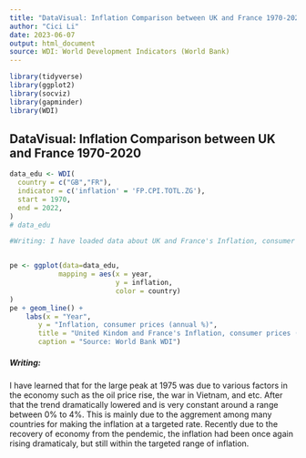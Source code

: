 ---
title: "DataVisual: Inflation Comparison between UK and France 1970-2020"
author: "Cici Li"
date: 2023-06-07
output: html_document
source: WDI: World Development Indicators (World Bank)
---

```{r, include=FALSE}
library(tidyverse)
library(ggplot2)
library(socviz)
library(gapminder)
library(WDI)
```

## DataVisual: Inflation Comparison between UK and France 1970-2020

```{r}
data_edu <- WDI(
  country = c("GB","FR"),
  indicator = c('inflation' = 'FP.CPI.TOTL.ZG'),
  start = 1970,
  end = 2022,
)
# data_edu

#Writing: I have loaded data about UK and France's Inflation, consumer prices (annual %) from 1970 to 2020. I chose this data because I want to see if the Covid-19 Pendemic had brought any impact on inflation in these two regions.


pe <- ggplot(data=data_edu,
            mapping = aes(x = year,
                          y = inflation,
                          color = country)
)
pe + geom_line() + 
    labs(x = "Year",
       y = "Inflation, consumer prices (annual %)",
       title = "United Kindom and France's Inflation, consumer prices (annual %) 1970-2020",
       caption = "Source: World Bank WDI")

```

##### Writing:

I have learned that for the large peak at 1975 was due to various factors in the economy such as the oil price rise, the war in Vietnam, and etc. After that the trend dramatically lowered and is very constant around a range between 0% to 4%. This is mainly due to the aggrement among many countries for making the inflation at a targeted rate. Recently due to the recovery of economy from the pendemic, the inflation had been once again rising dramaticaly, but still within the targeted range of inflation.




